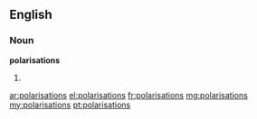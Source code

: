 ==English==

===Noun===
'''polarisations'''

# {{British}} {{plural of|[[polarisation]]}}

[[ar:polarisations]]
[[el:polarisations]]
[[fr:polarisations]]
[[mg:polarisations]]
[[my:polarisations]]
[[pt:polarisations]]